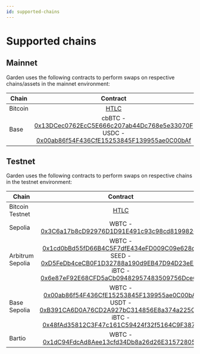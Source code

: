 ```yaml
---
id: supported-chains
---
```


# Supported chains

## Mainnet

Garden uses the following contracts to perform swaps on respective chains/assets in the mainnet environment:

| Chain    |                                                       Contract                                                        |
| -------- | :-------------------------------------------------------------------------------------------------------------------: |
| Bitcoin  |                     [HTLC](https://blockchain.info/address/primary)                      |
| Base     | cbBTC - [0x13DCec0762EcC5E666c207ab44Dc768e5e33070F](https://basescan.org/address/0x13DCec0762EcC5E666c207ab44Dc768e5e33070F) <br/> USDC - [0x00ab86f54F436CfE15253845F139955ae0C00bAf](https://basescan.org/address/0x00ab86f54F436CfE15253845F139955ae0C00bAf)  |

## Testnet

Garden uses the following contracts to perform swaps on respective chains in the testnet environment:

| Chain    |                                                       Contract                                                        |
| -------- | :-------------------------------------------------------------------------------------------------------------------: |
| Bitcoin Testnet  |                     [HTLC](https://testnet.blockchain.info/address/primary)                      |
| Sepolia | WBTC - [0x3C6a17b8cD92976D1D91E491c93c98cd81998265](https://sepolia.etherscan.io/address/0x3C6a17b8cD92976D1D91E491c93c98cd81998265) |
| Arbitrum Sepolia | WBTC - [0x1cd0bBd55fD66B4C5F7dfE434eFD009C09e628d1](https://sepolia.arbiscan.io/address/0x1cd0bBd55fD66B4C5F7dfE434eFD009C09e628d1) <br/> SEED - [0xD5FeDb4ceCB0F1D32788a190d9EB47D94D23eE4e](https://sepolia.arbiscan.io/address/0xD5FeDb4ceCB0F1D32788a190d9EB47D94D23eE4e) <br/> iBTC - [0x6e87eF92E68CFD5aCb09482957483509756DceC2](https://sepolia.arbiscan.io/address/0x6e87eF92E68CFD5aCb09482957483509756DceC2)  |
| Base Sepolia     | WBTC - [0x00ab86f54F436CfE15253845F139955ae0C00bAf](https://sepolia.basescan.org/address/0x00ab86f54F436CfE15253845F139955ae0C00bAf) <br/> USDT - [0xB391CA6D0A76CD2A927bC314856E8a374a225CFc](https://sepolia.basescan.org/address/0xB391CA6D0A76CD2A927bC314856E8a374a225CFc) <br/> iBTC - [0x48fAd35812C3F47c161C59424f32f5164C9F3876](https://sepolia.basescan.org/address/0x48fAd35812C3F47c161C59424f32f5164C9F3876)  |
| Bartio           | WBTC - [0x1dC94FdcAd8Aee13cfd34Db8a26d26E31572805c](https://testnet.berscan.io/address/0x1dC94FdcAd8Aee13cfd34Db8a26d26E31572805c)  |